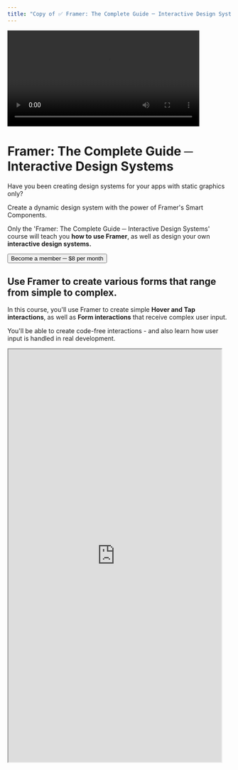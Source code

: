 ```yaml
---
title: "Copy of ✅ Framer: The Complete Guide ─ Interactive Design System"
---
```


<FlexBox>

</FlexBox>

<FlexBox>

</FlexBox>

<Block maxWidth="1080px" margin="0 auto">

<FlexBox>

<FlexItem noShrink>

<video src="/mdx-pages/landing-page/d9c405b0000448839f0721c694627a95/interactive-design-system.mp4" width="432" />

</FlexItem>

<FlexItem noShrink>

<Spacing width="scale2400"></Spacing>

</FlexItem>

<FlexItem>

# Framer: The Complete Guide ─ Interactive Design Systems

<Spacing height="scale650"></Spacing>

Have you been creating design systems for your apps with static graphics only?

Create a dynamic design system with the power of Framer's Smart Components.

<Spacing height="scale400"></Spacing>

Only the 'Framer: The Complete Guide ─ Interactive Design Systems' course will teach you __how to use Framer__, as well as design your own __interactive design systems.__

<Spacing height="scale900"></Spacing>

<button shape="pill">Become a member ─ $8 per month</button>

</FlexItem>

</FlexBox>

<Spacing height="scale4800"></Spacing>

<Block maxWidth="450px" margin="0 auto" textAlign="center">

## Use Framer to create various forms that range from simple to complex.

<Spacing height="scale700"></Spacing>

In this course, you'll use Framer to create simple __Hover and Tap interactions__, as well as __Form interactions__ that receive complex user input.

<Spacing height="scale400"></Spacing>

You'll be able to create code-free interactions - and also learn how user input is handled in real development.

<Spacing height="scale1600"></Spacing>

</Block>

<Block height="840px" overflow="hidden" textAlign="center">

<iframe src="https://framer.com/embed/Plant-Shop--szqzjmO6iCzl9d0hn095/HLyJjmWXf?highlights=0" width="480px" height="930px" />

</Block>

<Spacing height="scale4800"></Spacing>

<Block backgroundColor="backgroundSecondary" width="100vw" marginLeft="calc(-1 * (100vw - 1080px)/2)">

<Block maxWidth="530px" margin="0 auto" textAlign="center">

<Spacing height="scale3200"></Spacing>

<Block width="72px" borderRadius="100px" margin="0 auto" overflow="hidden">

![jiyu.png](./jiyu.png)

</Block>

<Spacing height="scale700"></Spacing>

"At the end of the day, __designers__ tend to have difficulty figuring out __how certain things are implemented.__

<Spacing height="scale400"></Spacing>

The best thing about Harbor School is that it __helps you make components using practical, real-life examples that designers use quite often.__"

<Spacing height="scale400"></Spacing>

Jiyu Han ─ Dataframe, Inc

<Spacing height="scale3200"></Spacing>

</Block>

</Block>

<Spacing height="scale4800"></Spacing>

</Block>




